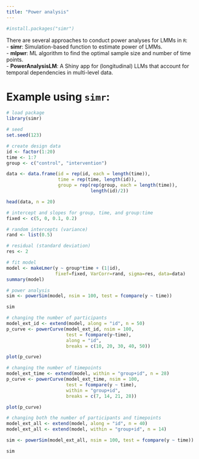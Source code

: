 ```yaml
---
title: "Power analysis"
---
```


```r
#install.packages("simr")
```

There are several approaches to conduct power analyses for LMMs in `R`:  
- **simr**: Simulation-based function to estimate power of LMMs.  
- **mlpwr**: ML algorithm to find the optimal sample size and number of time points.  
- **PowerAnalysisLM**: A Shiny app for (longitudinal) LLMs that account for temporal dependencies in multi-level data.

# Example using `simr`:
```r
# load package
library(simr)

# seed
set.seed(123)

# create design data
id <- factor(1:20)
time <- 1:7
group <- c("control", "intervention")

data <- data.frame(id = rep(id, each = length(time)),
                   time = rep(time, length(id)),
                   group = rep(rep(group, each = length(time)), 
                               length(id)/2))

head(data, n = 20)
```

```r
# intercept and slopes for group, time, and group:time
fixed <- c(5, 0, 0.1, 0.2)

# random intercepts (variance)
rand <- list(0.5)

# residual (standard deviation)
res <- 2
```

```r
# fit model
model <- makeLmer(y ~ group*time + (1|id),
                  fixef=fixed, VarCorr=rand, sigma=res, data=data)
summary(model)
```


```r
# power analysis
sim <- powerSim(model, nsim = 100, test = fcompare(y ~ time))
```

```r
sim
```


```r
# changing the number of participants
model_ext_id <- extend(model, along = "id", n = 50)
p_curve <- powerCurve(model_ext_id, nsim = 100, 
                      test = fcompare(y~time), 
                      along = "id", 
                      breaks = c(10, 20, 30, 40, 50))
```

```r
plot(p_curve)
```

```r
# changing the number of timepoints
model_ext_time <- extend(model, within = "group+id", n = 28)
p_curve <- powerCurve(model_ext_time, nsim = 100, 
                      test = fcompare(y ~ time), 
                      within = "group+id", 
                      breaks = c(7, 14, 21, 28))
```

```r
plot(p_curve)
```

```r
# changing both the number of participants and timepoints
model_ext_all <- extend(model, along = "id", n = 40)
model_ext_all <- extend(model, within = "group+id", n = 14)

sim <- powerSim(model_ext_all, nsim = 100, test = fcompare(y ~ time))
```

```r
sim
```






